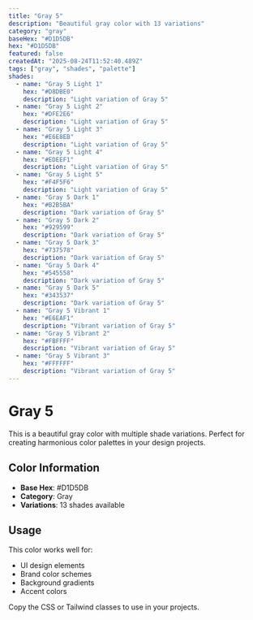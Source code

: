 ```yaml
---
title: "Gray 5"
description: "Beautiful gray color with 13 variations"
category: "gray"
baseHex: "#D1D5DB"
hex: "#D1D5DB"
featured: false
createdAt: "2025-08-24T11:52:40.489Z"
tags: ["gray", "shades", "palette"]
shades:
  - name: "Gray 5 Light 1"
    hex: "#D8DBE0"
    description: "Light variation of Gray 5"
  - name: "Gray 5 Light 2"
    hex: "#DFE2E6"
    description: "Light variation of Gray 5"
  - name: "Gray 5 Light 3"
    hex: "#E6E8EB"
    description: "Light variation of Gray 5"
  - name: "Gray 5 Light 4"
    hex: "#EDEEF1"
    description: "Light variation of Gray 5"
  - name: "Gray 5 Light 5"
    hex: "#F4F5F6"
    description: "Light variation of Gray 5"
  - name: "Gray 5 Dark 1"
    hex: "#B2B5BA"
    description: "Dark variation of Gray 5"
  - name: "Gray 5 Dark 2"
    hex: "#929599"
    description: "Dark variation of Gray 5"
  - name: "Gray 5 Dark 3"
    hex: "#737578"
    description: "Dark variation of Gray 5"
  - name: "Gray 5 Dark 4"
    hex: "#545558"
    description: "Dark variation of Gray 5"
  - name: "Gray 5 Dark 5"
    hex: "#343537"
    description: "Dark variation of Gray 5"
  - name: "Gray 5 Vibrant 1"
    hex: "#E6EAF1"
    description: "Vibrant variation of Gray 5"
  - name: "Gray 5 Vibrant 2"
    hex: "#FBFFFF"
    description: "Vibrant variation of Gray 5"
  - name: "Gray 5 Vibrant 3"
    hex: "#FFFFFF"
    description: "Vibrant variation of Gray 5"
---
```


# Gray 5

This is a beautiful gray color with multiple shade variations. Perfect for creating harmonious color palettes in your design projects.

## Color Information

- **Base Hex**: #D1D5DB
- **Category**: Gray
- **Variations**: 13 shades available

## Usage

This color works well for:
- UI design elements
- Brand color schemes  
- Background gradients
- Accent colors

Copy the CSS or Tailwind classes to use in your projects.
